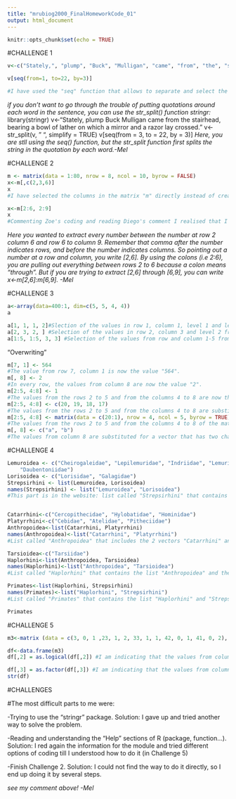 ```yaml
---
title: "mrubiog2000_FinalHomeworkCode_01"
output: html_document
---
```


```r
knitr::opts_chunk$set(echo = TRUE)
```


#CHALLENGE 1

```r
v<-c("Stately,", "plump", "Buck", "Mulligan", "came", "from", "the", "stairhead,", "bearing", "a", "bowl", "of", "lather", "on", "which", "a", "mirror", "and", "a",  "razor", "lay", "crossed.")

v[seq(from=1, to=22, by=3)]

#I have used the "seq" function that allows to separate and select the elements you want from the vector. I got this idea from Zoe's Code (@zealbert).
```

*if you don't want to go through the trouble of putting quotations around each word in the sentence, you can use the str_split() function stringr:* 
  library(stringr)
  v<-"Stately, plump Buck Mulligan came from the stairhead, bearing a bowl of lather
  on which a mirror and a razor lay crossed."
  v<-str_split(v, " ", simplify = TRUE)
  v[seq(from = 3, to = 22, by = 3)]
*Here, you are stll using the seq() function, but the str_split function first splits the string in the quotation by each word.-Mel*

#CHALLENGE 2

```r
m <- matrix(data = 1:80, nrow = 8, ncol = 10, byrow = FALSE)
x<-m[,c(2,3,6)]
x
#I have selected the columns in the matrix "m" directly instead of creating 3 different vector as Diego (@dalarre) told me during in his comments.
```

```r
x<-m[2:6, 2:9]
x
#Commenting Zoe's coding and reading Diego's comment I realised that I had this part wrong. I have selected from row 2 to row 6 and from column 2 to column 9, the same way as Zoe has (@zalbert).
```

*Here you wanted to extract every number between the number at row 2 column 6 and row 6 to column 9. Remember that comma after the number indicates rows, and before the number indicates columns. So pointing out a number at a row and column, you write [2,6].  By using the colons (i.e 2:6), you are pulling out everything between rows 2 to 6 because a colon means "through". But if you are trying to extract [2,6] through [6,9], you can write x<-m[2,6]:m[6,9]. -Mel*

#CHALLENGE 3

```r
a<-array(data=400:1, dim=c(5, 5, 4, 4))
a

a[1, 1, 1, 2]#Slection of the values in row 1, column 1, level 1 and level set 2.
a[2, 3, 2, ] #Selection of the values in row 2, column 3 and level 2 from every level set.
a[1:5, 1:5, 3, 3] #Selection of the values from row and column 1-5 from level 3 of the level set 3.
```

"Overwriting" 

```r
m[7, 1] <- 564
#The value from row 7, column 1 is now the value "564".
m[, 8] <- 2
#In every row, the values from column 8 are now the value "2".
m[2:5, 4:8] <- 1
#The values from the rows 2 to 5 and from the columns 4 to 8 are now the value "1".
m[2:5, 4:8] <- c(20, 19, 18, 17)
#The values from the rows 2 to 5 and from the columns 4 to 8 are substitued for the values from vector "c".
m[2:5, 4:8] <- matrix(data = c(20:1), nrow = 4, ncol = 5, byrow = TRUE)
#The values from the rows 2 to 5 and from the columns 4 to 8 of the matrix called "m" are substituted for the values from a new matrix called "matrix" with 4 rows and 5 columns. "matrix" contains values from 20 to 1 (descending order) ordered by rows.
m[, 8] <- c("a", "b")
#The values from column 8 are substituted for a vector that has two characters: "a" and "b". As there are 8 rows in the matrix and the vector only contains 2 values, "a" and "b" are repeated.
```


#CHALLENGE 4

```r
Lemuroidea <- c("Cheirogaleidae", "Lepilemuridae", "Indriidae", "Lemuridae",
    "Daubentoniidae")
Lorisoidea <- c("Lorisidae", "Galagidae")
Strepsirhini <- list(Lemuroidea, Lorisoidea)
names(Strepsirhini) <- list("Lemuroidea", "Lorisoidea")
#This part is in the website: list called "Strepsirhini" that contains the vectors "Lemuroidea" and "Lorisoidea"


Catarrhini<-c("Cercopithecidae", "Hylobatidae", "Hominidae")
Platyrrhini<-c("Cebidae", "Atelidae", "Pitheciidae")
Anthropoidea<-list(Catarrhini, Platyrrhini)
names(Anthropoidea)<-list("Catarrhini", "Platyrrhini")
#List called "Anthropoidea" that includes the 2 vectors "Catarrhini" and "Platyrrhini".

Tarsioidea<-c("Tarsiidae")
Haplorhini<-list(Anthropoidea, Tarsioidea)
names(Haplorhini)<-list("Anthropoidea", "Tarsioidea")
#List called "Haplorhini" that contains the list "Anthropoidea" and the vector "Tarsioidea".

Primates<-list(Haplorhini, Strepsirhini)
names(Primates)<-list("Haplorhini", "Strepsirhini")
#List called "Primates" that contains the list "Haplorhini" and "Strepsirhini".

Primates
```

#CHALLENGE 5

```r
m3<-matrix (data = c(3, 0, 1 ,23, 1, 2, 33, 1, 1, 42, 0, 1, 41, 0, 2), nrow=5, ncol=3, byrow=TRUE)

df<-data.frame(m3)
df[,2] = as.logical(df[,2]) #I am indicating that the values from column 2 of the data frame become logical values (TRUE or FALSE). I changed the code as Diego told me (@dalarre) so now the values from column 2 have really changed into logical values (the other way just SHOW them as logical values).

df[,3] = as.factor(df[,3]) #I am indicating that the values from column 3 of the data frame become factor values (1 or 2). I have changed it the same way as the code above.
str(df)
```

#CHALLENGES

#The most difficult parts to me were:
  
  -Trying to use the "stringr" package. Solution: I gave up and tried another way to solve the problem. 
  
  -Reading and understanding the "Help" sections of R (package, function...). Solution: I red again the information for the module and tried different options of coding till I understood how to do it (in Challenge 5)
  
  -Finish Challenge 2. Solution: I could not find the way to do it directly, so I end up doing it by several steps.
  
  *see my comment above! -Mel*